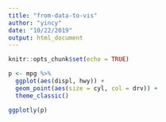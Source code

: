 ```yaml
---
title: "from-data-to-vis"
author: "yincy"
date: "10/22/2019"
output: html_document
---
```


```r
knitr::opts_chunk$set(echo = TRUE)
```

```r
p <- mpg %>% 
  ggplot(aes(displ, hwy)) +
  geom_point(aes(size = cyl, col = drv)) +
  theme_classic()

ggplotly(p)
```


